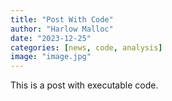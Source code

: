 ```yaml
---
title: "Post With Code"
author: "Harlow Malloc"
date: "2023-12-25"
categories: [news, code, analysis]
image: "image.jpg"
---
```


This is a post with executable code.
